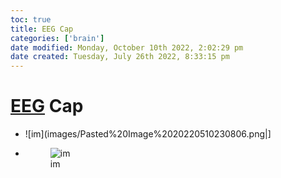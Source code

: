 ```yaml
---
toc: true
title: EEG Cap
categories: ['brain']
date modified: Monday, October 10th 2022, 2:02:29 pm
date created: Tuesday, July 26th 2022, 8:33:15 pm
---
```


# [EEG](EEG.qmd) Cap
- ![im](images/Pasted%20Image%2020220510230806.png|]
- ![im](images/Pasted%20image%2020220518144509.png)



